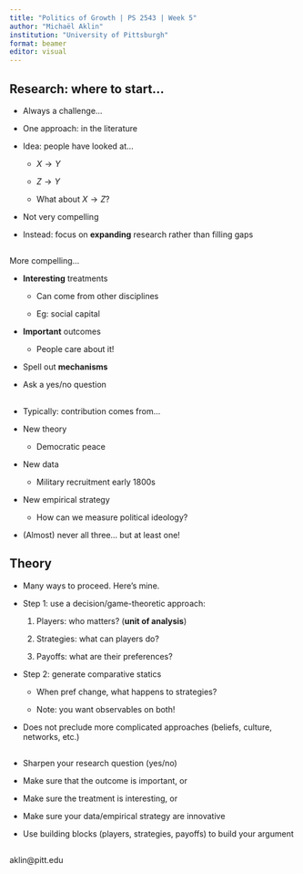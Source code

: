 ```yaml
---
title: "Politics of Growth | PS 2543 | Week 5"
author: "Michaël Aklin"
institution: "University of Pittsburgh"
format: beamer
editor: visual
---
```


## Research: where to start...

::: {.incremental}

- Always a challenge...

- One approach: \textbf{gap} in the literature

- Idea: people have looked at...

    - $X \rightarrow Y$

    - $Z \rightarrow Y$

    - What about $X \rightarrow Z$?

- Not very compelling

- Instead: focus on **expanding** research rather than filling gaps

:::

##

::: {.incremental}

More compelling...

- **Interesting** treatments

    - Can come from other disciplines

    - Eg: social capital

- **Important** outcomes

    - People care about it!

- Spell out **mechanisms**

- Ask a yes/no question

:::

##

::: {.incremental}

- Typically: contribution comes from...

- New theory

    - Democratic peace

- New data

    - Military recruitment early 1800s

- New empirical strategy

    - How can we measure political ideology?

- (Almost) never all three... but at least one!

:::

## Theory

::: {.incremental}

- Many ways to proceed. Here's mine.

- Step 1: use a decision/game-theoretic approach:

    1. Players: who matters? (**unit of analysis**)

    2. Strategies: what can players do?

    3. Payoffs: what are their preferences?

- Step 2: generate comparative statics

    - When pref change, what happens to strategies?

    - Note: you want observables on both!

- Does not preclude more complicated approaches (beliefs, culture, networks, etc.)

:::

##

::: {.incremental}

- Sharpen your research question (yes/no)

- Make sure that the outcome is important, or

- Make sure the treatment is interesting, or

- Make sure your data/empirical strategy are innovative

- Use building blocks (players, strategies, payoffs) to build your argument

:::


##

\begin{center}
Questions?
\end{center}

\bigskip

\bigskip

aklin@pitt.edu
